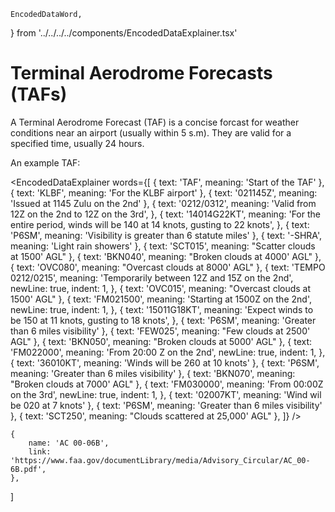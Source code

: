     EncodedDataWord,
} from '../../../../components/EncodedDataExplainer.tsx'


# Terminal Aerodrome Forecasts (TAFs)

A Terminal Aerodrome Forecast (TAF) is a concise forcast for weather conditions
near an airport (usually within 5 s.m). They are valid for a specified time,
usually 24 hours.

An example TAF:

<EncodedDataExplainer
    words={[
        { text: 'TAF', meaning: 'Start of the TAF' },
        { text: 'KLBF', meaning: 'For the KLBF airport' },
        { text: '021145Z', meaning: 'Issued at 1145 Zulu on the 2nd' },
        {
            text: '0212/0312',
            meaning: 'Valid from 12Z on the 2nd to 12Z on the 3rd',
        },
        {
            text: '14014G22KT',
            meaning:
                'For the entire period, winds will be 140 at 14 knots, gusting to 22 knots',
        },
        { text: 'P6SM', meaning: 'Visibility is greater than 6 statute miles' },
        { text: '-SHRA', meaning: 'Light rain showers' },
        { text: 'SCT015', meaning: "Scatter clouds at 1500' AGL" },
        { text: 'BKN040', meaning: "Broken clouds at 4000' AGL" },
        { text: 'OVC080', meaning: "Overcast clouds at 8000' AGL" },
        {
            text: 'TEMPO 0212/0215',
            meaning: 'Temporarily between 12Z and 15Z on the 2nd',
            newLine: true,
            indent: 1,
        },
        { text: 'OVC015', meaning: "Overcast clouds at 1500' AGL" },
        {
            text: 'FM021500',
            meaning: 'Starting at 1500Z on the 2nd',
            newLine: true,
            indent: 1,
        },
        {
            text: '15011G18KT',
            meaning: 'Expect winds to be 150 at 11 knots, gusting to 18 knots',
        },
        { text: 'P6SM', meaning: 'Greater than 6 miles visibility' },
        { text: 'FEW025', meaning: "Few clouds at 2500' AGL" },
        { text: 'BKN050', meaning: "Broken clouds at 5000' AGL" },
        {
            text: 'FM022000',
            meaning: 'From 20:00 Z on the 2nd',
            newLine: true,
            indent: 1,
        },
        { text: '36010KT', meaning: 'Winds will be 260 at 10 knots' },
        { text: 'P6SM', meaning: 'Greater than 6 miles visibility' },
        { text: 'BKN070', meaning: "Broken clouds at 7000' AGL" },
        {
            text: 'FM030000',
            meaning: 'From 00:00Z on the 3rd',
            newLine: true,
            indent: 1,
        },
        { text: '02007KT', meaning: 'Wind wil be 020 at 7 knots' },
        { text: 'P6SM', meaning: 'Greater than 6 miles visibility' },
        { text: 'SCT250', meaning: "Clouds scattered at 25,000' AGL" },
    ]}
/>

    {
        name: 'AC 00-06B',
        link: 'https://www.faa.gov/documentLibrary/media/Advisory_Circular/AC_00-6B.pdf',
    },
]
